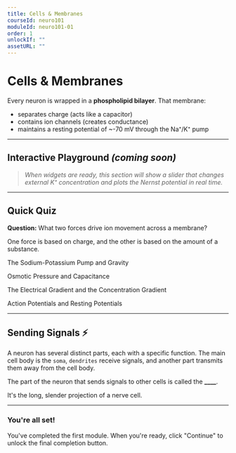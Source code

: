```yaml
---
title: Cells & Membranes
courseId: neuro101
moduleId: neuro101-01
order: 1
unlockIf: ""
assetURL: ""
---
```


  # Cells & Membranes

  Every neuron is wrapped in a **phospholipid bilayer**.
  That membrane:

  * separates charge (acts like a capacitor)
  * contains ion channels (creates conductance)
  * maintains a resting potential of ~-70 mV through the Na⁺/K⁺ pump

---

  ## Interactive Playground _(coming soon)_

  > _When widgets are ready, this section will show a slider that changes
  > external K⁺ concentration and plots the Nernst potential in real time._

---

  ## Quick Quiz

  **Question:** What two forces drive ion movement across a membrane?

  <MultipleChoice correctAnswer={3}>
    <Hint>One force is based on charge, and the other is based on the amount of a substance.</Hint>
    <p>The Sodium-Potassium Pump and Gravity</p>
    <p>Osmotic Pressure and Capacitance</p>
    <p>The Electrical Gradient and the Concentration Gradient</p>
    <p>Action Potentials and Resting Potentials</p>
  </MultipleChoice>

---

  ## Sending Signals ⚡

  A neuron has several distinct parts, each with a specific function. The main cell body is the `soma`, `dendrites` receive signals, and another part transmits them away from the cell body.

  The part of the neuron that sends signals to other cells is called the **____**.

  <FillInTheBlank correctAnswer="axon">
    <Hint>It's the long, slender projection of a nerve cell.</Hint>
  </FillInTheBlank>

---

  ### You're all set!

  You've completed the first module. When you're ready, click "Continue" to unlock the final completion button.
